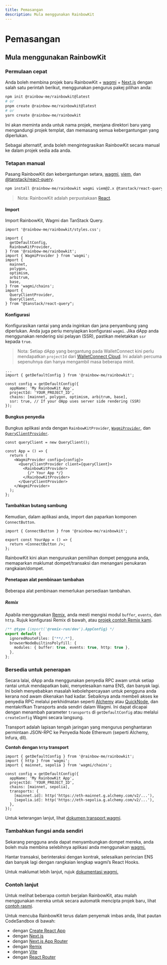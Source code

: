 ```yaml
---
title: Pemasangan
description: Mula menggunakan RainbowKit
---
```


# Pemasangan

## Mula menggunakan RainbowKit

### Permulaan cepat

Anda boleh membina projek baru RainbowKit + [wagmi](https://wagmi.sh) + [Next.js](https://nextjs.org) dengan salah satu perintah berikut, menggunakan pengurus pakej pilihan anda:

```bash
npm init @rainbow-me/rainbowkit@latest
# or
pnpm create @rainbow-me/rainbowkit@latest
# or
yarn create @rainbow-me/rainbowkit
```

Ini akan meminta anda untuk nama projek, menjana direktori baru yang mengandungi projek templat, dan memasang semua kebergantungan yang diperlukan.

Sebagai alternatif, anda boleh mengintegrasikan RainbowKit secara manual ke dalam projek sedia ada anda.

### Tetapan manual

Pasang RainbowKit dan kebergantungan setara, [wagmi](https://wagmi.sh/), [viem](https://viem.sh), dan [@tanstack/react-query](https://tanstack.com/query/v5).

```bash
npm install @rainbow-me/rainbowkit wagmi viem@2.x @tanstack/react-query
```

> Nota: RainbowKit adalah perpustakaan [React](https://reactjs.org/).

#### Import

Import RainbowKit, Wagmi dan TanStack Query.

```tsx
import '@rainbow-me/rainbowkit/styles.css';

import {
  getDefaultConfig,
  RainbowKitProvider,
} from '@rainbow-me/rainbowkit';
import { WagmiProvider } from 'wagmi';
import {
  mainnet,
  polygon,
  optimism,
  arbitrum,
  base,
} from 'wagmi/chains';
import {
  QueryClientProvider,
  QueryClient,
} from "@tanstack/react-query";
```

#### Konfigurasi

Konfigurasikan rantai yang anda inginkan dan jana penyambung yang diperlukan. Anda juga perlu menyiapkan konfigurasi `wagmi`. Jika dApp anda menggunakan rendering sisi pelayan (SSR), pastikan meletakkan `ssr` kepada `true`.

> Nota: Setiap dApp yang bergantung pada WalletConnect kini perlu mendapatkan `projectId` dari [WalletConnect Cloud](https://cloud.walletconnect.com/). Ini adalah percuma sepenuhnya dan hanya mengambil masa beberapa minit.

```tsx line=4-99
...
import { getDefaultConfig } from '@rainbow-me/rainbowkit';

const config = getDefaultConfig({
  appName: 'My RainbowKit App',
  projectId: 'YOUR_PROJECT_ID',
  chains: [mainnet, polygon, optimism, arbitrum, base],
  ssr: true, // If your dApp uses server side rendering (SSR)
});
```

#### Bungkus penyedia

Bungkus aplikasi anda dengan `RainbowKitProvider`, [`WagmiProvider`](https://wagmi.sh/react/api/WagmiProvider#wagmiprovider), dan [`QueryClientProvider`](https://tanstack.com/query/v4/docs/framework/react/reference/QueryClientProvider).

```tsx
const queryClient = new QueryClient();

const App = () => {
  return (
    <WagmiProvider config={config}>
      <QueryClientProvider client={queryClient}>
        <RainbowKitProvider>
          {/* Your App */}
        </RainbowKitProvider>
      </QueryClientProvider>
    </WagmiProvider>
  );
};
```

#### Tambahkan butang sambung

Kemudian, dalam aplikasi anda, import dan paparkan komponen `ConnectButton`.

```tsx
import { ConnectButton } from '@rainbow-me/rainbowkit';

export const YourApp = () => {
  return <ConnectButton />;
};
```

RainbowKit kini akan menguruskan pemilihan dompet pengguna anda, memaparkan maklumat dompet/transaksi dan menangani penukaran rangkaian/dompet.

#### Penetapan alat pembinaan tambahan

Beberapa alat pembinaan memerlukan persediaan tambahan.

##### Remix

Apabila menggunakan [Remix](https://remix.run), anda mesti mengisi modul `buffer`, `events`, dan `http`. Rujuk konfigurasi Remix di bawah, atau [projek contoh Remix kami](https://github.com/rainbow-me/rainbowkit/blob/main/examples/with-remix).

```ts
/** @type {import('@remix-run/dev').AppConfig} */
export default {
  ignoredRouteFiles: ["**/.*"],
  browserNodeBuiltinsPolyfill: {
    modules: { buffer: true, events: true, http: true },
  },
};
```

### Bersedia untuk penerapan

Secara lalai, dApp anda menggunakan penyedia RPC awam untuk setiap rantai untuk mendapatkan baki, menyelesaikan nama ENS, dan banyak lagi. Ini boleh menyebabkan masalah kebolehpercayaan untuk pengguna anda kerana nod awam dikenakan had kadar. Sebaiknya anda membeli akses ke penyedia RPC melalui perkhidmatan seperti [Alchemy](https://www.alchemy.com/) atau [QuickNode](https://www.quicknode.com/), dan mentakrifkan Transports anda sendiri dalam Wagmi. Ini dapat dicapai dengan menambah parameter `transports` di `getDefaultConfig` atau melalui `createConfig` Wagmi secara langsung.

Transport adalah lapisan tengah jaringan yang mengurus penghantaran permintaan JSON-RPC ke Penyedia Node Ethereum (seperti Alchemy, Infura, dll).

**Contoh dengan `http` transport**

```tsx
import { getDefaultConfig } from '@rainbow-me/rainbowkit';
import { http } from 'wagmi';
import { mainnet, sepolia } from 'wagmi/chains';

const config = getDefaultConfig({
  appName: 'My RainbowKit App',
  projectId: 'YOUR_PROJECT_ID',
  chains: [mainnet, sepolia],
  transports: {
    [mainnet.id]: http('https://eth-mainnet.g.alchemy.com/v2/...'),
    [sepolia.id]: http('https://eth-sepolia.g.alchemy.com/v2/...'),
  },
});
```

Untuk keterangan lanjut, lihat [dokumen transport wagmi](https://wagmi.sh/core/api/transports#transports).

### Tambahkan fungsi anda sendiri

Sekarang pengguna anda dapat menyambungkan dompet mereka, anda boleh mula membina selebihnya aplikasi anda menggunakan [wagmi.](https://wagmi.sh)

Hantar transaksi, berinteraksi dengan kontrak, selesaikan perincian ENS dan banyak lagi dengan rangkaian lengkap wagmi’s React Hooks.

Untuk maklumat lebih lanjut, rujuk [dokumentasi wagmi.](https://wagmi.sh)

### Contoh lanjut

Untuk melihat beberapa contoh berjalan RainbowKit, atau malah menggunakan mereka untuk secara automatik mencipta projek baru, lihat [contoh rasmi](https://github.com/rainbow-me/rainbowkit/tree/main/examples).

Untuk mencuba RainbowKit terus dalam penyemak imbas anda, lihat pautan CodeSandbox di bawah:

- dengan [Create React App](https://codesandbox.io/p/sandbox/github/rainbow-me/rainbowkit/tree/main/examples/with-create-react-app)
- dengan [Next.js](https://codesandbox.io/p/sandbox/github/rainbow-me/rainbowkit/tree/main/examples/with-next)
- dengan [Next.js App Router](https://codesandbox.io/p/sandbox/github/rainbow-me/rainbowkit/tree/main/examples/with-next-app)
- dengan [Remix](https://codesandbox.io/p/sandbox/github/rainbow-me/rainbowkit/tree/main/examples/with-remix)
- dengan [Vite](https://codesandbox.io/p/sandbox/github/rainbow-me/rainbowkit/tree/main/examples/with-vite)
- dengan [React Router](https://codesandbox.io/p/sandbox/github/rainbow-me/rainbowkit/tree/main/examples/with-react-router)
